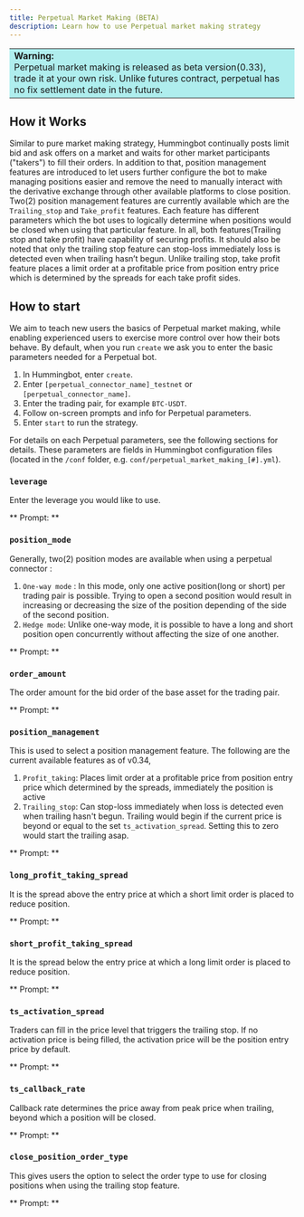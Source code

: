 ```yaml
---
title: Perpetual Market Making (BETA)
description: Learn how to use Perpetual market making strategy
---
```




<table>
  <tr>
    <td style="background-color: #AFEEEE">
      <b> Warning:</b> <br />
      Perpetual market making is released as beta version(0.33), trade it at your
      own risk. Unlike futures contract, perpetual has no fix settlement date in
      the future.
    </td>
  </tr>
</table>

## How it Works

Similar to pure market making strategy, Hummingbot continually posts limit bid and ask offers on a market and waits for other market participants ("takers") to fill their orders.
In addition to that, position management features are introduced to let users further configure the bot to make managing positions easier and remove the need to manually interact with the derivative exchange through other available platforms to close position. Two(2) position management features are currently available which are the `Trailing_stop` and `Take_profit` features. Each feature has different parameters which the bot uses to logically determine when positions would be closed when using that particular feature. In all, both features(Trailing stop and take profit) have capability of securing profits. It should also be noted that only the trailing stop feature can stop-loss immediately loss is detected even when trailing hasn’t begun. Unlike trailing stop, take profit feature places a limit order at a profitable price from position entry price which is determined by the spreads for each take profit sides.

## How to start

We aim to teach new users the basics of Perpetual market making, while enabling experienced users to exercise more control over how their bots behave. By default, when you run `create` we ask you to enter the basic parameters needed for a Perpetual bot.

<Callout type="note" body="Paper trading is supported, enter `(perpetual_connector_name)_testnet` when prompted for derivative name." />

1. In Hummingbot, enter `create`.
2. Enter `[perpetual_connector_name]_testnet` or `[perpetual_connector_name]`.
3. Enter the trading pair, for example `BTC-USDT`.
4. Follow on-screen prompts and info for Perpetual parameters.
5. Enter `start` to run the strategy.

For details on each Perpetual parameters, see the following sections for details. These parameters are fields in Hummingbot configuration files (located in the `/conf` folder, e.g. `conf/perpetual_market_making_[#].yml`).

### `leverage`

Enter the leverage you would like to use.

<Callout type="note" body="Initial margin deposits are calculated using the leverage as entered by the trader." />

** Prompt: **

<Prompt
  prompt="How much leverage do you want to use? (Binance Perpetual supports up to 75X for most pairs) >>>"
/>

### `position_mode`

Generally, two(2) position modes are available when using a perpetual connector : 
1. `One-way mode` : In this mode, only one active position(long or short) per trading pair is possible. Trying to open a second position would result in increasing or decreasing the size of the position depending of the side of the second position. 
2. `Hedge mode`: Unlike one-way mode, it is possible to have a long and short position open concurrently without affecting the size of one another.

** Prompt: **

<Prompt
  prompt="Which position mode do you want to use? (One-way/Hedge) >>>"
/>

### `order_amount`

The order amount for the bid order of the base asset for the trading pair.

** Prompt: **

<Prompt
  prompt="What is the amount of [trading pair] per order? >>>"
/>

### `position_management`

This is used to select a position management feature. The following are the current available features as of v0.34,

1. ``Profit_taking``: Places limit order at a profitable price from position entry price which determined by the spreads, immediately the position is active
2. ``Trailing_stop``: Can stop-loss immediately when loss is detected even when trailing hasn't begun. Trailing would begin if the current price is beyond or equal to the set `ts_activation_spread`. Setting this to zero would start the trailing asap. 

** Prompt: **

<Prompt
  prompt="How would you like to manage your positions? (Profit_taking/Trailing_stop) >>>"
/>

### `long_profit_taking_spread`

It is the spread above the entry price at which a short limit order is placed to reduce position.

** Prompt: **

<Prompt
  prompt="At what spread from the entry price do you want to place a short order to reduce position? (Enter 1 for 1%) >>>"
/>

### `short_profit_taking_spread`

It is the spread below the entry price at which a long limit order is placed to reduce position.

** Prompt: **

<Prompt
  prompt="At what spread from the entry price do you want to place a long order to reduce position? (Enter 1 for 1%) >>>"
/>

### `ts_activation_spread`

Traders can fill in the price level that triggers the trailing stop. If no activation price is being filled, the activation price will be the position entry price by default.

** Prompt: **

<Prompt
  prompt="At what spread from the position entry price do you want the bot to start trailing? (Enter 1 for 1%) >>>"
/>

### `ts_callback_rate`

Callback rate determines the price away from peak price when trailing, beyond which a position will be closed.

** Prompt: **

<Prompt
  prompt="At what spread away from the trailing peak price do you want positions to remain open before they're closed? (Enter 1 for 1%) >>>"
/>

### `close_position_order_type`

This gives users the option to select the order type to use for closing positions when using the trailing stop feature.

** Prompt: **

<Prompt
  prompt="What order type do you want to use for closing positions? (LIMIT/MARKET) >>>"
/>
